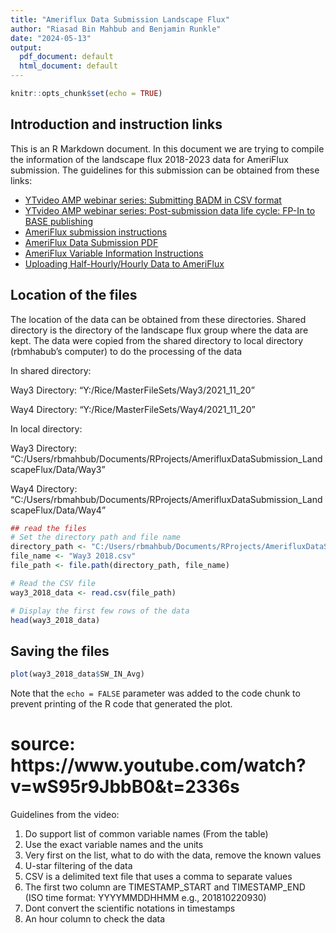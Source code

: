 ```yaml
---
title: "Ameriflux Data Submission Landscape Flux"
author: "Riasad Bin Mahbub and Benjamin Runkle"
date: "2024-05-13"
output:
  pdf_document: default
  html_document: default
---
```


```r
knitr::opts_chunk$set(echo = TRUE)
```

## Introduction and instruction links

This is an R Markdown document. In this document we are trying to compile the information of the landscape flux 2018-2023 data for AmeriFlux submission. The guidelines for this submission can be obtained from these links:

- [YTvideo AMP webinar series: Submitting BADM in CSV format](https://www.youtube.com/watch?v=1dyG6OMnfdM&t=11s)
- [YTvideo AMP webinar series: Post-submission data life cycle: FP-In to BASE publishing](https://www.youtube.com/watch?v=wS95r9JbbB0&t=2336s)
- [AmeriFlux submission instructions](https://ameriflux.lbl.gov/data/badm/badm-submission-instructions/#)
- [AmeriFlux Data Submission PDF](https://ameriflux.lbl.gov/wp-content/uploads/2019/11/20191026-AMF-Data-Submission-HChu.pdf)
- [AmeriFlux Variable Information Instructions](https://ameriflux.lbl.gov/sites/variable-information/variable-information-instructions/)
- [Uploading Half-Hourly/Hourly Data to AmeriFlux](https://ameriflux.lbl.gov/data/uploading-half-hourly-hourly-data/)



## Location of the files
The location of the data can be obtained from these directories. Shared directory is the directory of the landscape flux group where the data are kept. The data were copied from the shared directory to local directory (rbmhabub's computer) to do the processing of the data

In shared directory: 

Way3 Directory: "Y:/Rice/MasterFileSets/Way3/2021_11_20" 

Way4 Directory: "Y:/Rice/MasterFileSets/Way4/2021_11_20" 

In local directory:


Way3 Directory: "C:/Users/rbmahbub/Documents/RProjects/AmerifluxDataSubmission_LandscapeFlux/Data/Way3" 

Way4 Directory: "C:/Users/rbmahbub/Documents/RProjects/AmerifluxDataSubmission_LandscapeFlux/Data/Way4" 



```r
## read the files
# Set the directory path and file name
directory_path <- "C:/Users/rbmahbub/Documents/RProjects/AmerifluxDataSubmission_LandscapeFlux/Data/Way3"
file_name <- "Way3 2018.csv"
file_path <- file.path(directory_path, file_name)

# Read the CSV file
way3_2018_data <- read.csv(file_path)

# Display the first few rows of the data
head(way3_2018_data)
```

## Saving the files 

```r
plot(way3_2018_data$SW_IN_Avg)
```

Note that the `echo = FALSE` parameter was added to the code chunk to prevent printing of the R code that generated the plot.


# source: https://www.youtube.com/watch?v=wS95r9JbbB0&t=2336s
Guidelines from the video:

1. Do support list of common variable names (From the table)<br>
2. Use the exact variable names and the units <br>
3. Very first on the list, what to do with the data, remove the known values  <br>
4. U-star filtering of the data  <br>
5. CSV is a delimited text file that uses a comma to separate values  <br>
6. The first two column are TIMESTAMP_START and TIMESTAMP_END (ISO time format: YYYYMMDDHHMM e.g., 201810220930)  <br>
7. Dont convert the scientific notations in timestamps  <br>
8. An hour column to check the data



